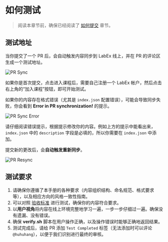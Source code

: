 # 如何测试

> 阅读本章节前，确保已经阅读了 [如何提交](how-to-submit) 章节。

## 测试地址

当你提交了一个 PR 后，会自动触发内容同步到 LabEx 线上，并在 PR 的评论区生成一个测试地址。

![PR Sync](.github/assets/pr-sync.png)

如果你是首次提交，点击进入课程后，需要自己注册一个 LabEx 帐户，然后点击右上角的“加入课程”按钮，即可开始测试。

如果你的内容存在格式错误（尤其是 `index.json` 配置错误），可能会导致同步失败，你会看到 **Error in PR synchronization!** 的提示。

![PR Sync Error](.github/assets/pr-sync-error.png)

请仔细阅读错误提示，根据提示修改你的内容。例如上方的提示中能看出来，`index.json` 中的 `description` 字段是必填的，所以你需要在 `index.json` 中添加。

提交新的更改后，会**自动触发重新同步**。

![PR Resync](.github/assets/pr-resync.png)

## 测试要求

1. 请确保你遵循了本手册的各种要求（内容组织结构、命名规范、格式要求等），以及相应方向的风格一致性指南。
2. 可以对照 [验收标准](https://labex-dev.feishu.cn/sheets/shtcnYuVte2FpZTcDvlFT7puLRc?sheet=XyETQX) 进行测试，确保你的内容符合要求。
3. 以**用户视角**将内容在线上环境完整地学习一遍，一步一步仔细过一遍。确保没有遗漏、没有错误。
4. 确保 **verify.sh** 脚本在用户操作正确，以及操作错误时能够正确地返回结果。
5. 测试完成后，请给 PR 添加 `Test Completed` 标签（无法添加时可以评论 `@huhuhang`），以便于我们识别进行最终的审核。
